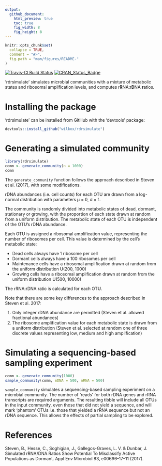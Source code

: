 ```yaml
---
output:
  github_document:
    html_preview: true
    toc: true
    fig_width: 8
    fig_height: 8
---
```


```r
knitr::opts_chunk$set(
  collapse = TRUE,
  comment = "#>",
  fig.path = "man/figures/README-"
)
```
[![Travis-CI Build Status](https://travis-ci.org/wilkox/rdrsimulate.svg?branch=master)](https://travis-ci.org/wilkox/rdrsimulate)
[![CRAN_Status_Badge](http://www.r-pkg.org/badges/version/rdrsimulate)](https://cran.r-project.org/package=rdrsimulate)

'rdrsimulate' simulates microbial communities with a mixture of metabolic states and ribosomal amplification levels, and computes r**R**NA:r**D**NA **r**atios.

# Installing the package

'rdrsimulate' can be installed from GitHub with the 'devtools' package:

```r
devtools::install_github("wilkox/rdrsimulate")
```

# Generating a simulated community

```r
library(rdrsimulate)
comm <- generate_community(n = 1000)
comm
```

The `generate_community` function follows the approach described in Steven et
al. (2017), with some modifications.

rDNA abundances (i.e. cell counts) for each OTU are drawn from a log-normal
distribution with parameters μ = 0, σ = 1.

The community is randomly divided into metabolic states of dead, dormant,
stationary or growing, with the proportion of each state drawn at random
from a uniform distribution. The metabolic state of each OTU is independent
of the OTU's rDNA abundance.

Each OTU is assigned a ribosomal amplification value, representing the
number of ribosomes per cell. This value is determined by the cell's
metabolic state:

* Dead cells always have 1 ribosome per cell
* Dormant cells always have a 100 ribosomes per cell
* Maintenance cells have a ribosomal amplification drawn at random from the
uniform distribution U(200, 1000)
* Growing cells have a ribosomal amplification drawn at random from the
uniform distribution U(500, 10000)

The rRNA:rDNA ratio is calculated for each OTU.

Note that there are some key differences to the approach described in Steven
et al. 2017:

1. Only integer rDNA abundance are permitted (Steven et al. allowed fractional
   abundances)
2. The ribosome amplification value for each metabolic state is drawn from a
uniform distribution (Steven et al. selected at random one of three discrete
values representing low, medium and high amplification) 

# Simulating a sequencing-based sampling experiment

```r
comm <- generate_community(1000)
sample_community(comm, nDNA = 500, nRNA = 500)
```

`sample_community` simulates a sequencing-based sampling experiment on a
microbial community. The number of 'reads' for both rDNA genes and rRNA
transcripts are required arguments. The resulting tibble will include all OTUs
in the input community, even those that did not yield a sequence, and will mark
'phantom' OTUs i.e. those that yielded a rRNA sequence but not an rDNA
sequence. This allows the effects of partial sampling to be explored.

# References

Steven, B., Hesse, C., Soghigian, J., Gallegos-Graves, L. V. & Dunbar, J. Simulated rRNA/DNA Ratios Show Potential To Misclassify Active Populations as Dormant. Appl Env Microbiol 83, e00696–17–11 (2017).
